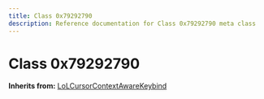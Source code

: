```yaml
---
title: Class 0x79292790
description: Reference documentation for Class 0x79292790 meta class
---
```



# Class 0x79292790

**Inherits from:** [LoLCursorContextAwareKeybind](/classes/lolcursorcontextawarekeybind)

<ClassDetails file="/db/classes/0x79292790.d15c23583019.json" />
